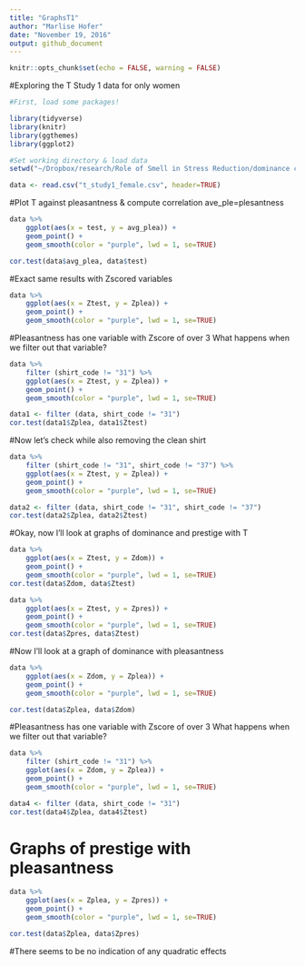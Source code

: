 ```yaml
---
title: "GraphsT1"
author: "Marlise Hofer"
date: "November 19, 2016"
output: github_document
---
```


```r
knitr::opts_chunk$set(echo = FALSE, warning = FALSE)
```
#Exploring the T Study 1 data for only women

```r
#First, load some packages!

library(tidyverse)
library(knitr)
library(ggthemes)
library(ggplot2)

#Set working directory & load data
setwd("~/Dropbox/research/Role of Smell in Stress Reduction/dominance communication between men/TStudiesR")

data <- read.csv("t_study1_female.csv", header=TRUE)
```

#Plot T against pleasantness & compute correlation
ave_ple=plesantness

```r
data %>% 
	ggplot(aes(x = test, y = avg_plea)) + 
	geom_point() +
	geom_smooth(color = "purple", lwd = 1, se=TRUE)

cor.test(data$avg_plea, data$test)
```


#Exact same results with Zscored variables

```r
data %>% 
	ggplot(aes(x = Ztest, y = Zplea)) + 
	geom_point() +
	geom_smooth(color = "purple", lwd = 1, se=TRUE)

```

#Pleasantness has one variable with Zscore of over 3
What happens when we filter out that variable?

```r
data %>% 
	filter (shirt_code != "31") %>% 
	ggplot(aes(x = Ztest, y = Zplea)) + 
	geom_point() +
	geom_smooth(color = "purple", lwd = 1, se=TRUE)

data1 <- filter (data, shirt_code != "31")
cor.test(data1$Zplea, data1$Ztest)
```

#Now let's check while also removing the clean shirt
```r
data %>% 
	filter (shirt_code != "31", shirt_code != "37") %>% 
	ggplot(aes(x = Ztest, y = Zplea)) + 
	geom_point() +
	geom_smooth(color = "purple", lwd = 1, se=TRUE)

data2 <- filter (data, shirt_code != "31", shirt_code != "37")
cor.test(data2$Zplea, data2$Ztest)

```

#Okay, now I'll look at graphs of dominance and prestige with T
```r
data %>% 
	ggplot(aes(x = Ztest, y = Zdom)) + 
	geom_point() +
	geom_smooth(color = "purple", lwd = 1, se=TRUE)
cor.test(data$Zdom, data$Ztest)

data %>% 
	ggplot(aes(x = Ztest, y = Zpres)) + 
	geom_point() +
	geom_smooth(color = "purple", lwd = 1, se=TRUE)
cor.test(data$Zpres, data$Ztest)
```

#Now I'll look at a graph of dominance with pleasantness
```r
data %>% 
	ggplot(aes(x = Zdom, y = Zplea)) + 
	geom_point() +
	geom_smooth(color = "purple", lwd = 1, se=TRUE)

cor.test(data$Zplea, data$Zdom)
```
#Pleasantness has one variable with Zscore of over 3
What happens when we filter out that variable?

```r
data %>% 
	filter (shirt_code != "31") %>% 
	ggplot(aes(x = Zdom, y = Zplea)) + 
	geom_point() +
	geom_smooth(color = "purple", lwd = 1, se=TRUE)

data4 <- filter (data, shirt_code != "31")
cor.test(data4$Zplea, data4$Ztest)
```


# Graphs of prestige with pleasantness
```r
data %>% 
	ggplot(aes(x = Zplea, y = Zpres)) + 
	geom_point() +
	geom_smooth(color = "purple", lwd = 1, se=TRUE)

cor.test(data$Zplea, data$Zpres)
```

#There seems to be no indication of any quadratic effects
